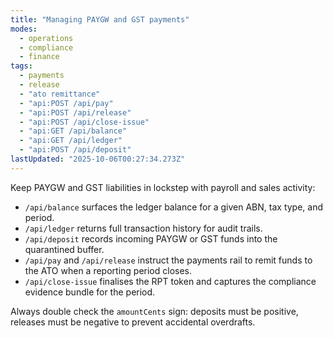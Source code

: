 ```yaml
---
title: "Managing PAYGW and GST payments"
modes:
  - operations
  - compliance
  - finance
tags:
  - payments
  - release
  - "ato remittance"
  - "api:POST /api/pay"
  - "api:POST /api/release"
  - "api:POST /api/close-issue"
  - "api:GET /api/balance"
  - "api:GET /api/ledger"
  - "api:POST /api/deposit"
lastUpdated: "2025-10-06T00:27:34.273Z"
---
```


Keep PAYGW and GST liabilities in lockstep with payroll and sales activity:

- `/api/balance` surfaces the ledger balance for a given ABN, tax type, and period.
- `/api/ledger` returns full transaction history for audit trails.
- `/api/deposit` records incoming PAYGW or GST funds into the quarantined buffer.
- `/api/pay` and `/api/release` instruct the payments rail to remit funds to the ATO when a reporting period closes.
- `/api/close-issue` finalises the RPT token and captures the compliance evidence bundle for the period.

Always double check the `amountCents` sign: deposits must be positive, releases must be negative to prevent accidental overdrafts.
